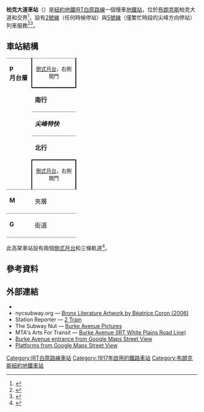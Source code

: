 {{Infobox NYCS
| name = 柏克大道<br />{{lang|en|Burke Avenue}}
| image = Burke Av IRTWP SB plat jeh.jpg
| image_caption = 南行月台
| bg_color = #E20F00
| bg_color_2 = #007527
| address = 紐約州紐約市布朗克斯區柏克大道及白原路
| borough = [[布朗克斯|布朗克斯]]
| locale = {{link-en|威廉斯布里奇 (布朗克斯)|Williamsbridge, Bronx|威廉斯布里奇}}
| coordinates = {{coord|40.871|N|73.867|W|display=inline,title|source:nlwiki}}
| division = IRT
| line = [[IRT白原路線|IRT白原路線]]
| service = White Plains north local
| connection = {{bus icon}} '''[[MTA區域巴士營運|NYCT巴士]]'''：Bx39<br>{{bus icon}} '''[[MTA區域巴士營運|MTA巴士]]'''：BxM11
| platforms = 2個[[側式月台|側式月台]]
| tracks = 3條
| structure = 高架
| passengers = 1,099,582<ref>{{NYCS const|riderref}}</ref>
| pass_year = 2016
| pass_percent = -3.5
| rank = 347
| code = 422
| open_date = {{start date and age|1917|03|03}}
| next_north = {{NYCS next | station=干丘路 | line=IRT白原路線 | service=White Plains north local}}
| next_south = {{NYCS next | station=阿勒頓大道 | line=IRT白原路線 | service=White Plains north local}}
| legend = {{NYCS infobox legend|alltimes}}{{NYCS infobox legend|rushpeak}}
}}
'''柏克大道車站'''（{{lang-en|Burke Avenue station}}）是[[紐約地鐵|紐約地鐵]][[IRT白原路線|IRT白原路線]]一個慢車[[地鐵站|地鐵站]]，位於[[布朗克斯|布朗克斯]]柏克大道和{{link-en|白原路|White Plains Road}}交界<ref>{{Cite web|url=http://web.mta.info/maps/neighborhoods/bx/BX5_PelhamPkwy_2015.pdf|title=Neighborhood Map Pelham Parkway Olinville Pelham Gardens Morris Park|last=|first=|date=2015|website=mta.info|publisher=Metropolitan Transportation Authority|access-date=October 2, 2016|archive-date=2017-05-05|archive-url=https://web.archive.org/web/20170505184302/http://web.mta.info/maps/neighborhoods/bx/BX5_PelhamPkwy_2015.pdf|dead-url=no}}</ref>，設有[[紐約地鐵2號線|2號線]]（任何時候停站）與[[紐約地鐵5號線|5號線]]（僅繁忙時段的尖峰方向停站）列車服務<ref>{{NYCS const|timetable|2}}</ref><ref>{{NYCS const|timetable|5}}</ref>。
== 車站結構 ==
{{Stack|float=right|
{{Routemap
|title=軌道配置圖
|title-bg=#{{NYCS color|2}}
|style=margin-left:10px;margin-top:10px;float:right;
|legend =track
|map=
uSTR!~MFADEg\uSTR!~MFADEg\uSTR!~MFADEg  ~~ ~~ ~~往[[干丘路車站_(IRT白原路線)|干丘路]]
uSTRf\uSTR\uSTRg
uSTR+BSr\uSTR\uSTR+BSl
uSTR+BSr\uSTR\uSTR+BSl
uSTR+BSr\uSTR\uSTR+BSl
uSTR+BSr\uSTR\uSTR+BSl
uSTRf\uSTR\uSTRg
uSTR!~MFADEf\uSTR!~MFADEf\uSTR!~MFADEf ~~ ~~ ~~往[[阿勒頓大道車站_(IRT白原路線)|阿勒頓大道]]
}}
}}
{|cellspacing=0 cellpadding=3
|style="border-top:solid 1px gray;border-bottom:solid 1px gray;vertical-align:top;" width=50 rowspan=5|'''P<br>月台層'''
|style="border-top:solid 1px gray;border-right:solid 2px black;border-left:solid 2px black;border-bottom:solid 2px black;text-align:center;" colspan=2|<small>[[側式月台|側式月台]]，右側開門</small>
|-
|width=100|'''南行''' 
|width=400|{{arrow|L}} [[File:NYCS-bull-trans-2.svg|纽约地铁2号线]] 往[[夫拉特布殊大道-布魯克林學院車站_(IRT諾斯特蘭大道線)|夫拉特布殊大道-布魯克林學院]]<small>（[[阿勒頓大道車站_(IRT白原路線)|阿勒頓大道]]）</small><br>{{arrow|L}} [[File:NYCS-bull-trans-5.svg|纽约地铁5号线]] 往夫拉特布殊大道-布魯克林學院（早上尖峰時段）<small>（阿勒頓大道）</small>
|-
|style="border-bottom:solid 0px gray;border-top:solid 1px gray;" width=100|'''''尖峰特快'''''
|style="border-bottom:solid 0px gray;border-top:solid 1px gray;" width=400|無定期服務
|-
|style="border-bottom:solid 0px gray;border-top:solid 1px gray;" width=100|'''北行'''
|style="border-bottom:solid 0px gray;border-top:solid 1px gray;" width=400|{{arrow|R}} [[File:NYCS-bull-trans-2.svg|纽约地铁2号线]] 往[[威克菲爾德-241街車站_(IRT白原路線)|威克菲爾德-241街]]<small>（[[干丘路車站_(IRT白原路線)|干丘路]]）</small><br />{{arrow|R}} [[File:NYCS-bull-trans-5.svg|纽约地铁5号线]] 往[[涅雷大道車站_(IRT白原路線)|涅雷大道]]（黃昏尖峰時段）<small>（干丘路）</small>
|-
|style="border-bottom:solid 1px gray;border-top:solid 2px black;border-right:solid 2px black;border-left:solid 2px black;text-align:center;" colspan=2|<small>[[側式月台|側式月台]]，右側開門</small>
|-
| style="vertical-align:top;" |'''M'''
| style="vertical-align:top;" |夾層
| style="vertical-align:top;" |車站詢問處、MetroCard自動售票機、閘機<br>{{NYCS Platform Layout access}}
|-
|style="border-top:solid 1px gray;border-bottom:solid 1px gray;vertical-align:top;" width=50|'''G'''
|style="border-top:solid 1px gray;border-bottom:solid 1px gray;vertical-align:top;" width=100|街道
|style="border-top:solid 1px gray;border-bottom:solid 1px gray;vertical-align:top;" width=400|出入口
|}
此高架車站設有兩個[[側式月台|側式月台]]和三條軌道<ref name="tracks">{{NYCS const|trackref|trackbook3}}</ref>。

== 參考資料 ==
{{Reflist}}
== 外部連結 ==
{{Commonscat|position=left|Burke Avenue (IRT White Plains Road Line)}}
* {{NYCS ref|http://www.nycsubway.org/perl/stations?199:804|IRT White Plains Road Line|Burke Avenue}}
* nycsubway.org — [http://www.nycsubway.org/perl/artwork_show?153 Bronx Literature Artwork by Béatrice Coron (2006)] {{Wayback|url=http://www.nycsubway.org/perl/artwork_show?153 |date=20210119115726 }}
* Station Reporter — [https://web.archive.org/web/20141203073216/http://www.stationreporter.net/2train.htm 2 Train]
* The Subway Nut — [http://www.subwaynut.com/irt/burken2/index.html Burke Avenue Pictures] {{Wayback|url=http://www.subwaynut.com/irt/burken2/index.html |date=20120119131345 }}
* MTA's Arts For Transit — [https://web.archive.org/web/20110606070159/http://mta.info/mta/aft/permanentart/permart.html?agency=nyct&line=2&station=6&xdev=474 Burke Avenue (IRT White Plains Road Line)]
* [https://maps.google.com/maps?ie=UTF8&layer=c&cbll=40.871718,-73.867249&panoid=xcn6Dal2_IEJb0whq_26_Q&cbp=12,222.8,,0,9.33&ll=40.871615,-73.867253&spn=0,0.009624&z=17 Burke Avenue entrance from Google Maps Street View]
*[https://www.google.com/maps/place/Burke+Av/@40.870697,-73.8668518,3a,75y,90t/data=!3m8!1e1!3m6!1s-V7Q-j31208Y%2FWIwQL2MvhaI%2FAAAAAAAAdnM%2FRRpkCp4kq5QGyzsxXDDO_oqAEUmORY3ogCLIB!2e4!3e11!6s%2F%2Flh5.googleusercontent.com%2F-V7Q-j31208Y%2FWIwQL2MvhaI%2FAAAAAAAAdnM%2FRRpkCp4kq5QGyzsxXDDO_oqAEUmORY3ogCLIB%2Fw234-h106-k-no-pi-0-ya146-ro-0-fo100%2F!7i9728!8i4864!4m5!3m4!1s0x89c2f3698c4a4d27:0xcc0554650783ff45!8m2!3d40.871356!4d-73.8671639!6m1!1e1 Platforms from Google Maps Street View]
{{紐約地鐵2號線}}
{{紐約地鐵5號線}}
{{DEFAULTSORT:Burke Avenue}}
[[Category:IRT白原路線車站|Category:IRT白原路線車站]]
[[Category:1917年啟用的鐵路車站|Category:1917年啟用的鐵路車站]]
[[Category:布朗克斯紐約地鐵車站|Category:布朗克斯紐約地鐵車站]]